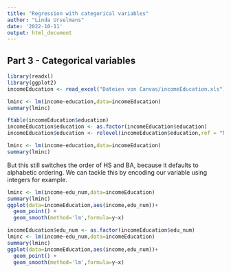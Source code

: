 ```yaml
---
title: "Regression with categorical variables"
author: "Linda Urselmans"
date: '2022-10-11'
output: html_document
---
```


## Part 3 - Categorical variables

```r
library(readxl)
library(ggplot2)
incomeEducation <- read_excel("Dateien von Canvas/incomeEducation.xls")
```

```r
lminc <- lm(income~education,data=incomeEducation)
summary(lminc)
```

```r
ftable(incomeEducation$education)
incomeEducation$education <- as.factor(incomeEducation$education)
incomeEducation$education <- relevel(incomeEducation$education,ref = "None")

```

```r
lminc <- lm(income~education,data=incomeEducation)
summary(lminc)
```

But this still switches the order of HS and BA, because it defaults to alphabetic ordering.
We can tackle this by encoding our variable using integers for example.

```r
lminc <- lm(income~edu_num,data=incomeEducation)
summary(lminc)
ggplot(data=incomeEducation,aes(income,edu_num))+
  geom_point() +
  geom_smooth(method='lm',formula=y~x)
```

```r
incomeEducation$edu_num <- as.factor(incomeEducation$edu_num)
lminc <- lm(income~edu_num,data=incomeEducation)
summary(lminc)
ggplot(data=incomeEducation,aes(income,edu_num))+
  geom_point() +
  geom_smooth(method='lm',formula=y~x)
```
